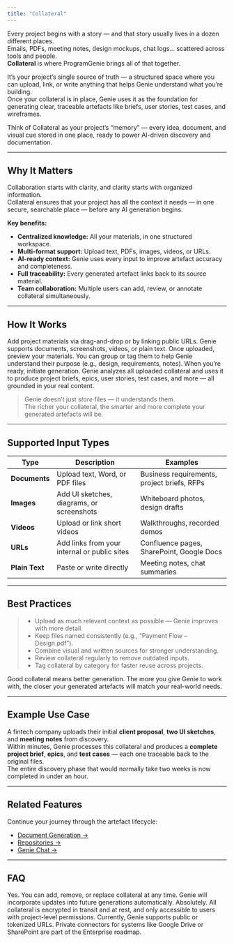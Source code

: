 ```yaml
---
title: "Collateral"
---
```


Every project begins with a story — and that story usually lives in a dozen different places.  
Emails, PDFs, meeting notes, design mockups, chat logs… scattered across tools and people.  
**Collateral** is where ProgramGenie brings all of that together.  

It’s your project’s single source of truth — a structured space where you can upload, link, or write anything that helps Genie understand what you’re building.  
Once your collateral is in place, Genie uses it as the foundation for generating clear, traceable artefacts like briefs, user stories, test cases, and wireframes.

<Tip>Think of Collateral as your project’s “memory” — every idea, document, and visual cue stored in one place, ready to power AI-driven discovery and documentation.</Tip>

---

## Why It Matters

Collaboration starts with clarity, and clarity starts with organized information.  
Collateral ensures that your project has all the context it needs — in one secure, searchable place — before any AI generation begins.

**Key benefits:**
- **Centralized knowledge:** All your materials, in one structured workspace.  
- **Multi-format support:** Upload text, PDFs, images, videos, or URLs.  
- **AI-ready context:** Genie uses every input to improve artefact accuracy and completeness.  
- **Full traceability:** Every generated artefact links back to its source material.  
- **Team collaboration:** Multiple users can add, review, or annotate collateral simultaneously.

---

## How It Works

<Steps>
  <Step title="1. Upload or Link Sources">
    Add project materials via drag-and-drop or by linking public URLs. Genie supports documents, screenshots, videos, or plain text.
  </Step>
  <Step title="2. Review and Tag Content">
    Once uploaded, preview your materials. You can group or tag them to help Genie understand their purpose (e.g., design, requirements, notes).
  </Step>
  <Step title="3. Generate Artefacts">
    When you’re ready, initiate generation. Genie analyzes all uploaded collateral and uses it to produce project briefs, epics, user stories, test cases, and more — all grounded in your real content.
  </Step>
</Steps>

> Genie doesn’t just *store* files — it understands them.  
> The richer your collateral, the smarter and more complete your generated artefacts will be.

---

## Supported Input Types

| **Type** | **Description** | **Examples** |
|-----------|----------------|---------------|
| **Documents** | Upload text, Word, or PDF files | Business requirements, project briefs, RFPs |
| **Images** | Add UI sketches, diagrams, or screenshots | Whiteboard photos, design drafts |
| **Videos** | Upload or link short videos | Walkthroughs, recorded demos |
| **URLs** | Add links from your internal or public sites | Confluence pages, SharePoint, Google Docs |
| **Plain Text** | Paste or write directly | Meeting notes, chat summaries |

---

## Best Practices

> - Upload as much relevant context as possible — Genie improves with more detail.  
> - Keep files named consistently (e.g., “Payment Flow – Design.pdf”).  
> - Combine visual and written sources for stronger understanding.  
> - Review collateral regularly to remove outdated inputs.  
> - Tag collateral by category for faster reuse across projects.

<Tip>Good collateral means better generation. The more you give Genie to work with, the closer your generated artefacts will match your real-world needs.</Tip>

---

## Example Use Case

A fintech company uploads their initial **client proposal**, **two UI sketches**, and **meeting notes** from discovery.  
Within minutes, Genie processes this collateral and produces a **complete project brief**, **epics**, and **test cases** — each one traceable back to the original files.  
The entire discovery phase that would normally take two weeks is now completed in under an hour.

---

## Related Features

Continue your journey through the artefact lifecycle:

- [Document Generation →](/features/document-generation)  
- [Repositories →](/features/repositories)  
- [Genie Chat →](/features/genie-chat)

---

## FAQ

<AccordionGroup>

  <Accordion title="Can I update or delete collateral after generation?">
    Yes. You can add, remove, or replace collateral at any time. Genie will incorporate updates into future generations automatically.
  </Accordion>

  <Accordion title="Are uploaded files secure?">
    Absolutely. All collateral is encrypted in transit and at rest, and only accessible to users with project-level permissions.
  </Accordion>

  <Accordion title="Does Genie support private URLs or cloud drives?">
    Currently, Genie supports public or tokenized URLs. Private connectors for systems like Google Drive or SharePoint are part of the Enterprise roadmap.
  </Accordion>

</AccordionGroup>
